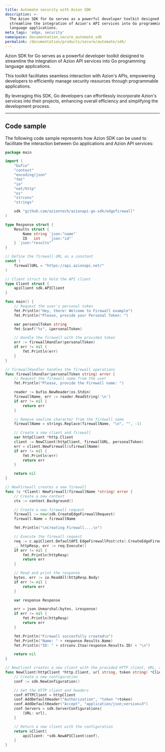 ```yaml
---
title: Automate security with Azion SDK
description: >-
  The Azion SDK for Go serves as a powerful developer toolkit designed to
  streamline the integration of Azion's API services into Go programming
  language applications.
meta_tags: 'edge, security'
namespace: documentation_secure_automate_sdk
permalink: /documentation/products/secure/automate/sdk/
---
```




Azion SDK for Go serves as a powerful developer toolkit designed to streamline the integration of Azion API services into Go programming language applications. 

This toolkit facilitates seamless interaction with Azion's APIs, empowering developers to efficiently manage security resources through programmable applications. 

By leveraging this SDK, Go developers can effortlessly incorporate Azion's services into their projects, enhancing overall efficiency and simplifying the development process.

<LinkButton link="/en/documentation/devtools/sdk/go/" label="go to Azion SDK reference" severity="secondary" />

---

## Code sample

The following code sample represents how Azion SDK can be used to facilitate the interaction between Go applications and Azion API services:

```go
package main

import (
	"bufio"
	"context"
	"encoding/json"
	"fmt"
	"io"
	"net/http"
	"os"
	"strconv"
	"strings"

	sdk "github.com/aziontech/azionapi-go-sdk/edgefirewall"
)

type Response struct {
	Results struct {
		Name string `json:"name"`
		ID   int    `json:"id"`
	} `json:"results"`
}

// Define the firewall URL as a constant
const (
	firewallURL = "https://api.azionapi.net/"
)

// Client struct to hold the API client
type Client struct {
	apiClient sdk.APIClient
}

func main() {
	// Request the user's personal token
	fmt.Println("Hey, there! Welcome to Firewall example")
	fmt.Println("Please, provide your Personal Token: ")

	var personalToken string
	fmt.Scanf("%s", &personalToken)

	// Handle the firewall with the provided token
	err := firewallHandler(personalToken)
	if err != nil {
		fmt.Println(err)
	}
}

// firewallHandler handles the firewall operations
func firewallHandler(personalToken string) error {
	// Request the firewall name from the user
	fmt.Println("Please, provide the Firewall name: ")

	reader := bufio.NewReader(os.Stdin)
	firewallName, err := reader.ReadString('\n')
	if err != nil {
		return err
	}

	// Remove newline character from the firewall name
	firewallName = strings.Replace(firewallName, "\n", "", -1)

	// Create a new client and firewall
	var httpClient *http.Client
	client := NewClient(httpClient, firewallURL, personalToken)
	err = client.NewFirewall(&firewallName)
	if err != nil {
		fmt.Println(err)
		return err
	}

	return nil
}

// NewFirewall creates a new firewall
func (c *Client) NewFirewall(firewallName *string) error {
	// Create a new context
	ctx := context.Background()

	// Create a new firewall request
	firewall := new(sdk.CreateEdgeFirewallRequest)
	firewall.Name = firewallName

	fmt.Println("\nCreating Firewall....\n")

	// Execute the firewall request
	req := c.apiClient.DefaultAPI.EdgeFirewallPost(ctx).CreateEdgeFirewallRequest(*firewall)
	_, httpResp, err := req.Execute()
	if err != nil {
		fmt.Println(httpResp)
		return err
	}

	// Read and print the response
	bytes, err := io.ReadAll(httpResp.Body)
	if err != nil {
		return err
	}

	var response Response

	err = json.Unmarshal(bytes, &response)
	if err != nil {
		fmt.Println(httpResp)
		return err
	}

	fmt.Println("Firewall succesfully created\n")
	fmt.Println("Name: " + response.Results.Name)
	fmt.Println("ID: " + strconv.Itoa(response.Results.ID) + "\n")

	return nil
}

// NewClient creates a new client with the provided HTTP client, URL, and token
func NewClient(httpClient *http.Client, url string, token string) *Client {
	// Create a new configuration
	conf := sdk.NewConfiguration()

	// Set the HTTP client and headers
	conf.HTTPClient = httpClient
	conf.AddDefaultHeader("Authorization", "token "+token)
	conf.AddDefaultHeader("Accept", "application/json;version=3")
	conf.Servers = sdk.ServerConfigurations{
		{URL: url},
	}

	// Return a new client with the configuration
	return &Client{
		apiClient: *sdk.NewAPIClient(conf),
	}
}
```
<br /><br />
---

